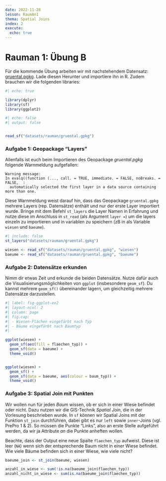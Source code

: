 ```yaml
---
date: 2022-11-28
lesson: RaumAn1
thema: Spatial Joins
index: 2
execute: 
  echo: true
---
```


# Rauman 1: Übung B

Für die kommende Übung arbeiten wir mit nachstehendem Datensatz: [gruental.pgkg](https://moodle.zhaw.ch/mod/resource/view.php?id=602277). Lade diesen Herunter und importiere ihn in R. Zudem brauchen wir die folgenden libraries:

```r
#| echo: true

library(dplyr)
library(sf)
library(ggplot2)
```


```r
#| echo: false
#| output: false


read_sf("datasets/rauman/gruental.gpkg")
```


### Aufgabe 1: Geopackage "Layers"

Allenfalls ist euch beim Importieren des Geopackage *gruental.pgkg *folgende Warnmeldung aufgefallen:

```
Warning message:
In evalq((function (..., call. = TRUE, immediate. = FALSE, noBreaks. = FALSE,  :
  automatically selected the first layer in a data source containing more than one.
```

Diese Warnmeldung weist darauf hin, dass das Geopackage `gruental.gpkg` mehrere Layers (rep. Datensätze) enthält und nur der erste Layer importiert wurde. Bringe mit dem Befehl `st_layers` die Layer Namen in Erfahrung und nutze diese im Anschluss in `st_read` (als Argument `layer = `) um die layers einzeln zu importieren und in variablen zu speichern (zB in als Variable `wiesen` und `baeume`).

```r
#| include: false
st_layers("datasets/rauman/gruental.gpkg")

wiesen <- read_sf("datasets/rauman/gruental.gpkg", "wiesen")
baeume <- read_sf("datasets/rauman/gruental.gpkg", "baeume")
```

### Aufgabe 2: Datensätze erkunden

Nimm dir etwas Zeit und erkunde die beiden Datensätze. Nutze dafür auch die Visualisierungsmöglichkeiten von `ggplot` (insbesondere `geom_sf`). Du kannst mehrere `geom_sf()` übereinander lagern, um gleichzeitig mehrere Datensätze darzustellen.

```r
#| label: fig-ggplot-ex2
#| layout-ncol: 2
#| column: page
#| fig.cap:
#| - Wiesen-Flächen eingefärbt nach Typ
#| - Bäume eingefärbt nach Baumtyp
#| 

ggplot(wiesen) +
  geom_sf(aes(fill = flaechen_typ)) +
  geom_sf(data = baeume) +
  theme_void()


ggplot(wiesen) +
  geom_sf() +
  geom_sf(data = baeume, aes(colour = baum_typ)) +
  theme_void()

```

### Aufgabe 3:  Spatial Join mit Punkten {#sec-spatial-join-points}

Wir wollen nun für jeden *Baum* wissen, ob er sich in einer Wiese befindet oder nicht. Dazu nutzen wir die GIS-Technik *Spatial Join*, die in der Vorlesung beschrieben wurde. In `sf` können wir Spatial Joins mit der Funktion `st_join` durchführen, dabei gibt es nur `left` sowie `inner`-Joins (vgl. PrePro 1 & 2). So müssen die Punkte "Links", also an erste Stelle aufgeführt werden, da wir ja Attribute *an* die Punkte anheften wollen.

Beachte, dass der Output eine neue Spalte `flaechen_typ` aufweist. Diese ist leer (`NA`) wenn sich der entsprechende Baum nicht in einer Wiese befindet. Wie viele Bäume befinden sich in einer Wiese, wie viele nicht?

```r
baeume_join <- st_join(baeume, wiesen) 

anzahl_in_wiese <- sum(!is.na(baeume_join$flaechen_typ))
anzahl_nicht_in_wiese <- sum(is.na(baeume_join$flaechen_typ))
```


